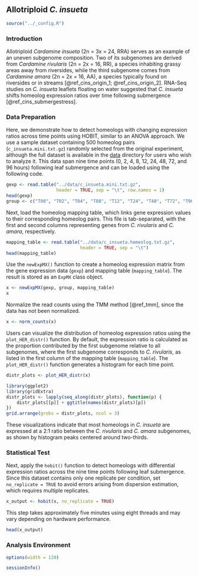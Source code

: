 ## Allotriploid *C. insueta*

```r
source("../_config.R")
```

### Introduction

Allotriploid *Cardamine insueta* (2n = 3x = 24, RRA) serves as an example of an uneven subgenome composition.
Two of its subgenomes are derived from *Cardamine rivularis* (2n = 2x = 16, RR),
a species inhabiting grassy areas away from riversides,
while the third subgenome comes from *Cardamine amara* (2n = 2x = 16, AA),
a species typically found on riversides or in streams [@ref_cins_origin_1; @ref_cins_origin_2].
RNA-Seq studies on *C. insueta* leaflets floating on water suggested that
*C. insueta* shifts homeolog expression ratios over time following submergence [@ref_cins_submergestress].

### Data Preparation

Here, we demonstrate how to detect homeologs with changing expression ratios across time points using HOBIT,
similar to an ANOVA approach.
We use a sample dataset containing 500 homeolog pairs (`c_insueta.mini.txt.gz`) randomly selected from the original experiment,
although the full dataset is available in the [data](https://github.com/bitdessin/hespresso/tree/main/docs) directory
for users who wish to analyze it.
This data span nine time points (0, 2, 4, 8, 12, 24, 48, 72, and 96 hours)
following leaf submergence and can be loaded using the following code.

```r
gexp <- read.table("../data/c_insueta.mini.txt.gz",
                   header = TRUE, sep = "\t", row.names = 1)
head(gexp)
group <- c("T00", "T02", "T04", "T08", "T12", "T24", "T48", "T72", "T96")
```

Next, load the homeolog mapping table,
which links gene expression values to their corresponding homeolog pairs.
This file is tab-separated,
with the first and second columns representing genes from *C. rivularis* and *C. amara*, respectively.

```r
mapping_table <- read.table("../data/c_insueta.homeolog.txt.gz",
                            header = TRUE, sep = "\t")
head(mapping_table)
```

Use the `newExpMX()` function
to create a homeolog expression matrix from the gene expression data (`gexp`)
and mapping table (`mapping_table`).
The result is stored as an `ExpMX` class object.

```r
x <- newExpMX(gexp, group, mapping_table)
x
```

Normalize the read counts using the TMM method [@ref_tmm],
since the data has not been normalized.

```r
x <- norm_counts(x)
```

Users can visualize the distribution of homeolog expression ratios using the `plot_HER_distr()` function.
By default, the expression ratio is calculated as
the proportion contributed by the first subgenome relative to all subgenomes,
where the first subgenome corresponds to *C. rivularis*,
as listed in the first column of the mapping table (`mapping_table`).
The `plot_HER_distr()` function generates a histogram for each time point.

```r
distr_plots <- plot_HER_distr(x)

library(ggplot2)
library(gridExtra)
distr_plots <- lapply(seq_along(distr_plots), function(p) {
    distr_plots[[p]] + ggtitle(names(distr_plots)[p])
})
grid.arrange(grobs = distr_plots, ncol = 3)
```

These visualizations indicate that most homeologs in *C. insueta* are expressed
at a 2:1 ratio between the *C. rivularis* and *C. amara* subgenomes,
as shown by histogram peaks centered around two-thirds.

### Statistical Test

Next, apply the `hobit()` function
to detect homeologs with differential expression ratios across the nine time points following leaf submergence.
Since this dataset contains only one replicate per condition,
set `no_replicate = TRUE` to avoid errors arising from dispersion estimation,
which requires multiple replicates.

```r
x_output <- hobit(x, no_replicate = TRUE)
```

This step takes approximately five minutes
using eight threads and may vary depending on hardware performance.

```r
head(x_output)
```


### Analysis Environment

```r
options(width = 120)
```


```r
sessionInfo()
```

